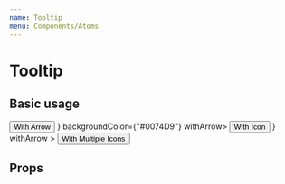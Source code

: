 ```yaml
---
name: Tooltip
menu: Components/Atoms
---
```





# Tooltip

## Basic usage

<Playground>
    <Tooltip
      content={
        'Some really long tooltip. This can be multiple sentences, and contain multiple types of content.'
      }
      backgroundColor={"#FF4136"}
      withArrow
    >
      <Button color={"#FF4136"}>With Arrow</Button>
    </Tooltip>
    <Tooltip content={<ThreeDRotationIcon />} backgroundColor={"#0074D9"} withArrow>
      <Button color={"#0074D9"}>With Icon</Button>
    </Tooltip>
    <Tooltip
      content={
        <>
          <ThreeDRotationIcon />
          <FormatBold />
          <FormatAlignLeft />
        </>
      }
      withArrow
    >
      <Button>With Multiple Icons</Button>
    </Tooltip>
</Playground>

## Props

<PropsTable of={Tooltip} />